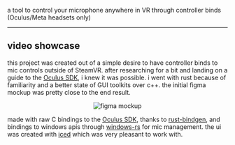 
a tool to control your microphone anywhere in VR through controller binds (Oculus/Meta headsets only)

---

## video showcase

<YouTube id="eyB2dw0DLxo" />

this project was created out of a simple desire to have controller binds to mic controls outside of SteamVR. after researching for a bit and landing on a guide to the [Oculus SDK](https://developers.meta.com/horizon/documentation/native/pc/pcsdk-intro), i knew it was possible. i went with rust because of familiarity and a better state of GUI toolkits over c++. the initial figma mockup was pretty close to the end result.

<div align="center">
	<img
		src="/project-info/microwave-figma.png"
		alt="figma mockup"
		loading="lazy"
	/>
</div>

made with raw C bindings to the [Oculus SDK](https://developers.meta.com/horizon/downloads/package/oculus-sdk-for-windows/), thanks to [rust-bindgen](https://github.com/rust-lang/rust-bindgen), and bindings to windows apis through [windows-rs](https://github.com/microsoft/windows-rs/) for mic management. the ui was created with [iced](https://github.com/iced-rs/iced) which was very pleasant to work with.
